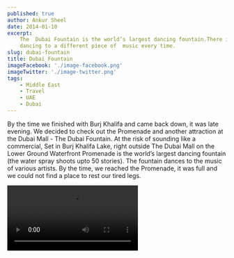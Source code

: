 ```yaml
---
published: true
author: Ankur Sheel
date: 2014-01-10
excerpt:
    The  Dubai Fountain is the world’s largest dancing fountain.There is a show every half hour with the fountain
    dancing to a different piece of  music every time.
slug: dubai-fountain
title: Dubai Fountain
imageFacebook: './image-facebook.png'
imageTwitter: './image-twitter.png'
tags:
    - Middle East
    - Travel
    - UAE
    - Dubai
---
```



By the time we finished with Burj Khalifa and came back down, it was late evening. We decided to check out the Promenade
and another attraction at the Dubai Mall - The Dubai Fountain. At the risk of sounding like a commercial, Set in Burj
Khalifa Lake, right outside The Dubai Mall on the Lower Ground Waterfront Promenade is the world’s largest dancing
fountain (the water spray shoots upto 50 stories). The fountain dances to the music of various artists. By the time, we
reached the Promenade, it was full and we could not find a place to rest our tired legs.

<Video src="https://www.youtube.com/embed/O0jWcGCj-aA" title="Dubai Fountain" />

There is a show every half hour with the fountain dancing to a different piece of  music every time. This is the second
performance we caught mostly because we were still tired of all the walking/standing and we managed to find a place to
sit.

<Video src="https://www.youtube.com/embed/xC1Sh-m6Qu4" title="Dubai Fountain 1" />

## Where should you stand/sit to get the best view?

The moment you come outside the Dubai Mall onto the promenade, start walking right till you cross the bridge/incline.
Place yourself somewhere here so that you can view the entire width of the Fountain. Another option is to sit in one of
the surrounding coffee shops and enjoy the show over a cup of coffee .
